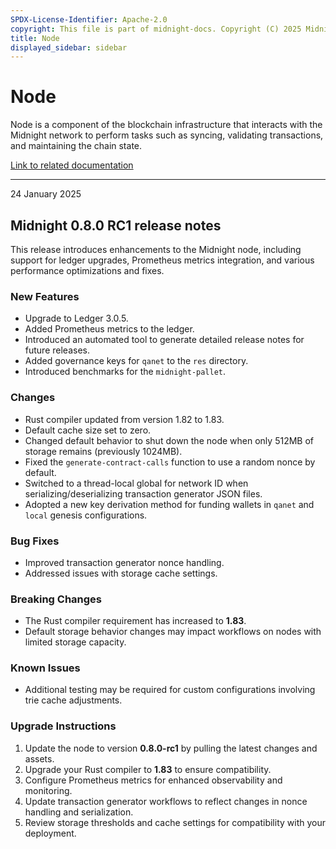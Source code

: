 ```yaml
---
SPDX-License-Identifier: Apache-2.0
copyright: This file is part of midnight-docs. Copyright (C) 2025 Midnight Foundation. Licensed under the Apache License, Version 2.0 (the "License"); You may not use this file except in compliance with the License. You may obtain a copy of the License at http://www.apache.org/licenses/LICENSE-2.0 Unless required by applicable law or agreed to in writing, software distributed under the License is distributed on an "AS IS" BASIS, WITHOUT WARRANTIES OR CONDITIONS OF ANY KIND, either express or implied. See the License for the specific language governing permissions and limitations under the License.
title: Node
displayed_sidebar: sidebar
---
```


# Node

Node is a component of the blockchain infrastructure that interacts with the Midnight network to perform tasks such as syncing, validating transactions, and maintaining the chain state.

[Link to related documentation](../../develop/nodes-and-dapps/node-endpoints)

---

<div 
  style={{
    marginTop: '0',
    fontSize: '1rem',
    fontWeight: 'normal',
    marginBottom: '0.5rem'
  }}
>
  24 January 2025
</div>

## Midnight 0.8.0 RC1 release notes

This release introduces enhancements to the Midnight node, including support for ledger upgrades, Prometheus metrics integration, and various performance optimizations and fixes.


### New Features

- Upgrade to Ledger 3.0.5.
- Added Prometheus metrics to the ledger.
- Introduced an automated tool to generate detailed release notes for future releases.
- Added governance keys for `qanet` to the `res` directory.
- Introduced benchmarks for the `midnight-pallet`.


### Changes

- Rust compiler updated from version 1.82 to 1.83.  
- Default cache size set to zero.
- Changed default behavior to shut down the node when only 512MB of storage remains (previously 1024MB).
- Fixed the `generate-contract-calls` function to use a random nonce by default.
- Switched to a thread-local global for network ID when serializing/deserializing transaction generator JSON files.
- Adopted a new key derivation method for funding wallets in `qanet` and `local` genesis configurations.


### Bug Fixes

- Improved transaction generator nonce handling.  
- Addressed issues with storage cache settings.  


### Breaking Changes

- The Rust compiler requirement has increased to **1.83**.
- Default storage behavior changes may impact workflows on nodes with limited storage capacity.  

### Known Issues

- Additional testing may be required for custom configurations involving trie cache adjustments.  


### Upgrade Instructions

1. Update the node to version **0.8.0-rc1** by pulling the latest changes and assets.  
2. Upgrade your Rust compiler to **1.83** to ensure compatibility.  
3. Configure Prometheus metrics for enhanced observability and monitoring.  
4. Update transaction generator workflows to reflect changes in nonce handling and serialization.  
5. Review storage thresholds and cache settings for compatibility with your deployment.  
